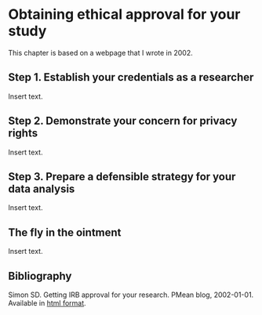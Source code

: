 # Obtaining ethical approval for your study

This chapter is based on a webpage that I wrote in 2002.

## Step 1. Establish your credentials as a researcher

Insert text.

## Step 2. Demonstrate your concern for privacy rights

Insert text.

## Step 3. Prepare a defensible strategy for your data analysis

Insert text.

## The fly in the ointment

Insert text.

## Bibliography

Simon SD. Getting IRB approval for your research. PMean blog, 2002-01-01. Available in [html format][ref08-simon-2002].

[ref08-simon-2002]: http://pmean.com/posts/getting-irb-approval/
